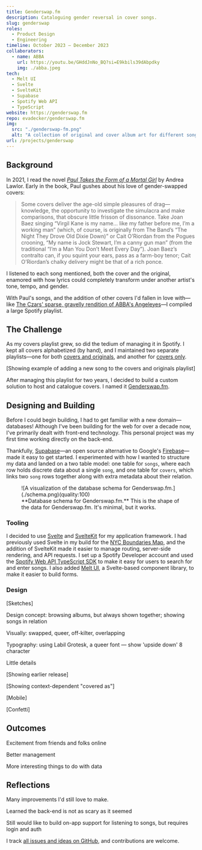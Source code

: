 ```yaml
---
title: Genderswap.fm
description: Cataloguing gender reversal in cover songs.
slug: genderswap
roles:
  - Product Design
  - Engineering
timeline: October 2023 – December 2023
collaborators:
  - name: ABBA
    url: https://youtu.be/GHddJnNo_BQ?si=E9kbils39dAbpdky
    img: ./abba.jpeg
tech:
  - Melt UI
  - Svelte
  - SvelteKit
  - Supabase
  - Spotify Web API
  - TypeScript
website: https://genderswap.fm
repo: evadecker/genderswap.fm
img:
  src: "./genderswap-fm.png"
  alt: "A collection of original and cover album art for different songs."
url: /projects/genderswap
---
```


## Background

In 2021, I read the novel _[Paul Takes the Form of a Mortal Girl](https://www.goodreads.com/en/book/show/35838277)_ by Andrea Lawlor. Early in the book, Paul gushes about his love of gender-swapped covers:

> Some covers deliver the age-old simple pleasures of drag—knowledge, the opportunity to investigate the simulacra and make comparisons, that obscure little frisson of dissonance. Take Joan Baez singing “Virgil Kane is my name… like my father before me, I’m a working man” (which, of course, is originally from The Band’s “The Night They Drove Old Dixie Down)” or Cait O’Riordan from the Pogues crooning, “My name is Jock Stewart, I’m a canny gun man” (from the traditional “I’m a Man You Don’t Meet Every Day”). Joan Baez’s contralto can, if you squint your ears, pass as a farm-boy tenor; Cait O’Riordan’s chalky delivery might be that of a rich ponce.

I listened to each song mentioned, both the cover and the original, enamored with how lyrics could completely transform under another artist's tone, tempo, and gender.

With Paul's songs, and the addition of other covers I'd fallen in love with—like [The Czars' sparse, gravelly rendition of ABBA's Angeleyes](https://genderswap.fm/cover/angel-eyes-the-czars)—I compiled a large Spotify playlist.

## The Challenge

As my covers playlist grew, so did the tedium of managing it in Spotify. I kept all covers alphabetized (by hand), and I maintained two separate playlists—one for both [covers and originals](https://open.spotify.com/playlist/5YQ4AyxQ6DeDxKJgSryAU2?si=68e701a76c854e5c), and another for [covers only](https://open.spotify.com/playlist/50iUGmY3cSUETCHGfUgf6a?si=f078e27420334399).

[Showing example of adding a new song to the covers and originals playlist]

After managing this playlist for two years, I decided to build a custom solution to host and catalogue covers. I named it [Genderswap.fm](https://genderswap.fm/).

## Designing and Building

Before I could begin building, I had to get familiar with a new domain—databases! Although I've been building for the web for over a decade now, I've primarily dealt with front-end technology. This personal project was my first time working directly on the back-end.

Thankfully, [Supabase](https://supabase.com/)—an open source alternative to Google's [Firebase](https://firebase.google.com/)—made it easy to get started. I experimented with how I wanted to structure my data and landed on a two table model: one table for `songs`, where each row holds discrete data about a single `song`, and one table for `covers`, which links two `song` rows together along with extra metadata about their relation.

<figure style="max-width: 520px">
  ![A visualization of the database schema for
  Genderswap.fm.](./schema.png)(quality:100)
  <figcaption>
    **Database schema for Genderswap.fm.** This is the shape of the data for
    Genderswap.fm. It's minimal, but it works.
  </figcaption>
</figure>

### Tooling

I decided to use [Svelte](https://svelte.dev/) and [SvelteKit](https://kit.svelte.dev/]) for my application framework. I had previously used Svelte in my build for the [NYC Boundaries Map](/projects/boundaries-map), and the addition of SvelteKit made it easier to manage routing, server-side rendering, and API requests. I set up a Spotify Developer account and used the [Spotify Web API TypeScript SDK](https://github.com/spotify/spotify-web-api-ts-sdk) to make it easy for users to search for and enter songs. I also added [Melt UI](https://melt-ui.com/), a Svelte-based component library, to make it easier to build forms.

### Design

[Sketches]

Design concept: browsing albums, but always shown together; showing songs in relation

Visually: swapped, queer, off-kilter, overlapping

Typography: using Labil Grotesk, a queer font — show 'upside down' 8 character

Little details

[Showing earlier release]

[Showing context-dependent "covered as"]

[Mobile]

[Confetti]

## Outcomes

Excitement from friends and folks online

Better management

More interesting things to do with data

## Reflections

Many improvements I'd still love to make.

Learned the back-end is not as scary as it seemed

Still would like to build on-app support for listening to songs, but requires login and auth

I track [all issues and ideas on GitHub](https://github.com/evadecker/genderswap.fm/issues), and contributions are welcome.
